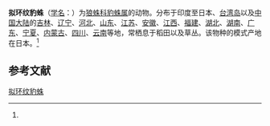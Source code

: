 {{Speciesbox
| name = 拟环纹豹蛛
| status = 
| status_system = 
| image = Pardosa pseudoannulata.jpg
| genus = Pardosa
| species = pseudoannulata
| authority = (Boes et Str., 1906)<ref name='id13889'>{{cite web| url =http://www.bioinfo.cn/db05/BjdwSpecies.php?action=view&id=13889| title =拟环纹豹蛛| work =《中国动物物种编目数据库》| publisher =中国科学院微生物研究所| author =中国科学院动物研究所| accessdate =2009-04-28| deadurl =yes| archiveurl =https://web.archive.org/web/20160305071735/http://www.bioinfo.cn/db05/BjdwSpecies.php?action=view&id=13889| archivedate =2016-03-05}}</ref>
}}

'''拟环纹豹蛛'''（[[学名|学名]]：{{lang|la|''Pardosa pseudoannulata''}}）为[[狼蛛科|狼蛛科]][[豹蛛属|豹蛛属]]的动物。分布于印度至日本、[[台湾岛|台湾岛]]以及[[中国大陆|中国大陆]]的[[吉林|吉林]]、[[辽宁|辽宁]]、[[河北|河北]]、[[山东|山东]]、[[江苏|江苏]]、[[安徽|安徽]]、[[江西|江西]]、[[福建|福建]]、[[湖北|湖北]]、[[湖南|湖南]]、[[广东|广东]]、[[宁夏|宁夏]]、[[内蒙古|内蒙古]]、[[四川|四川]]、[[云南|云南]]等地，常栖息于稻田以及草丛。该物种的模式产地在日本。<ref name='id13889'/>

== 参考文献 ==
{{reflist}}

{{Wikispecies|Pardosa pseudoannulata}}
{{Commons category|Pardosa pseudoannulata}}
{{Taxonbar|from=Q4173376}}

[[Category:豹蛛属|拟环纹豹蛛]]


{{蜘蛛小作品}}